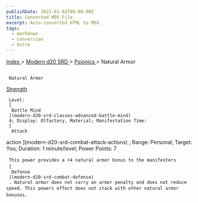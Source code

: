 ```yaml
---
publishDate: 2023-01-02T00:00:00Z
title: Converted MDX File
excerpt: Auto-converted HTML to MDX.
tags:
  - markdown
  - conversion
  - Astro
---
```







[
      Index
     ](-index)
     >
     [
      Modern d20 SRD
     ](modern-d20-srd-index)
     >
     [
      Psionics
     ](modern-d20-srd-psionics-index)
     > Natural Armor
    





## 
     Natural Armor
    



[
      Strength
     ](modern-d20-srd-basics-ability-scores)




     Level:
     [
      Battle Mind
     ](modern-d20-srd-classes-advanced-battle-mind)
     4; Display: Olfactory, Material; Manifestation Time:
     [
      Attack
action
     ](modern-d20-srd-combat-attack-actions)
     ; Range: Personal; Target: You; Duration: 1 minute/level; Power Points: 7
    



     This power provides a +4 natural armor bonus to the manifesters
     [
      Defense
     ](modern-d20-srd-combat-defense)
     . Natural armor does not carry an armor penalty and does not reduce speed. This powers effect does not stack with other natural armor bonuses.
    




